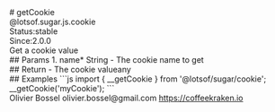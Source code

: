 <div class="docmap-mdx">
# getCookie
<div class="_namespace">@lotsof.sugar.js.cookie</div>
<div class="_metas">
<div class="_status"><span class="_status-label">Status:</span><span class="_status-value -stable">stable</span></div>
<div class="_since"><span class="_since-label">Since:</span><span class="_since-value">2.0.0</span></div>
</div>
<div class="_description">
Get a cookie value
</div>
<div class="_params">
## Params
1. <span class="_name">name<span class="_required">*</span></span><span class="_default"></span> <span class="_type">String</span>
   - The cookie name to get
</div>
<div class="_return">
## Return
- <span class="_description">The cookie value</span><span class="_default"></span><span class="_type">any</span>
</div>
<div class="_examples">
## Examples
```js
import { __getCookie } from '@lotsof/sugar/cookie';
__getCookie('myCookie');
```
</div>
<div class="_author">
<span class="_name">Olivier Bossel</span>
<span class="_email">olivier.bossel@gmail.com</span>
<a href="https://coffeekraken.io" target="_blank" class="_url">https://coffeekraken.io</a>
</div>
</div>